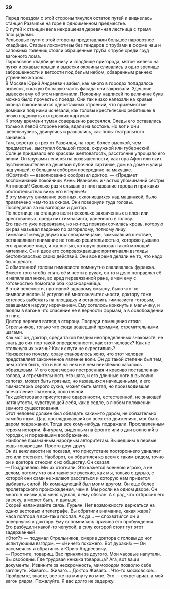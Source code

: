 ### 29 {-}

Перед поездом с этой стороны тянулся остаток путей и виднелась станция Развилье на горе в одноименном предместье.<br/> С путей к станции вела некрашеная деревянная лестница с тремя площадками.<br/> Рельсовые пути с этой стороны представляли большое паровозное кладбище. Старые локомотивы без тендеров с трубами в форме чаш и сапожных голенищ стояли обращенные труба к трубе среди груд вагонного лома.<br/> Паровозное кладбище внизу и кладбище пригорода, мятое железо на путях и ржавые крыши и вывески окраины сливались в одно зрелище заброшенности и ветхости под белым небом, обваренным раннею утреннею жарою.<br/> В Москве Юрий Андреевич забыл, как много в городах попадалось вывесок, и какую большую часть фасада они закрывали. Здешние вывески ему об этом напомнили. Половину надписей по величине букв можно было прочесть с поезда. Они так низко налезали на кривые оконца покосившихся одноэтажных строений, что приземистые домишки под ними исчезали, как головы крестьянских ребятишек в низко надвинутых отцовских картузах.<br/> К этому времени туман совершенно рассеялся. Следы его оставались только в левой стороне неба, вдали на востоке. Но вот и они шевельнулись, двинулись и разошлись, как полы театрального занавеса.<br/> Там, верстах в трех от Развилья, на горе, более высокой, чем предместье, выступил большой город, окружной или губернский. Солнце придавало его краскам желтоватость, расстояние упрощало его линии. Он ярусами лепился на возвышенности, как гора Афон или скит пустынножителей на дешевой лубочной картинке, дом на доме и улица над улицей, с большим собором посередине на макушке.<br/> «Юрятин!» — взволнованно сообразил доктор. — «Предмет воспоминаний покойницы Анны Ивановны и частых упоминаний сестры Антиповой! Сколько раз я слышал от них название города и при каких обстоятельствах вижу его впервые!»<br/> В эту минуту внимание военных, склонившихся над машинкой, было привлечено чем-то за окном. Они повернули туда головы.<br/> Последовал за их взглядом и доктор.<br/> По лестнице на станцию вели несколько захваченных в плен или арестованных, среди них гимназиста, раненного в голову.<br/> Его где-то уже перевязали, но из-под повязки сочилась кровь, которую он раз мазывал ладонью по загорелому, потному лицу.<br/> Гимназист между двумя красноармейцами, замыкавший шествие, останавливал внимание не только решительностью, которою дышало его красивое лицо, и жалостью, которую вызывал такой молодой мятежник. Он и двое его сопровождающих притягивали взгляды бестолковостью своих действий. Они все время делали не то, что надо было делать.<br/> С обмотанной головы гимназиста поминутно сваливалась фуражка. Вместо того чтобы снять её и нести в руках, он то и дело поправлял её и напяливал ниже, во вред перевязанной ране, в чем ему с готовностью помогали оба красноармейца.<br/> В этой нелепости, противной здравому смыслу, было что-то символическое. И уступая её многозначительности, доктору тоже хотелось выбежать на площадку и остановить гимназиста готовым, рвавшимся наружу изречением. Ему хотелось крикнуть и мальчику, и людям в вагоне что спасение не в верности формам, а в освобождении от них.<br/> Доктор nepевел взгляд в сторону. Посреди помещения стоял Стрельников, только что сюда вошедший прямыми, стремительными шагами.<br/> Как мог он, доктор, среди такой бездны неопределенных знакомств, не знать до сих пор такой определенности, как этот человек? Как не столкнула их жизнь? Как их пути не скрестились?<br/> Неизвестно почему, сразу становилось ясно, что этот человек представляет законченное явление воли. Он до такой степени был тем, чем хотел быть, что и всё на нем и в нем неизбежно казалось образцовым. И его соразмерно построенная и красиво поставленная голова, и стремительность его шага, и его длинные ноги в высоких сапогах, может быть грязных, но казавшихся начищенными, и его гимнастерка серого сукна, может быть мятая, но производившая впечатление глаженой, полотняной.<br/> Так действовало присутствие одаренности, естественной, не знающей натянутости, чувствующей себя, как в седле, в любом положении земного существования.<br/> Этот человек должен был обладать каким-то даром, не обязательно самобытным. Дар, проглядывавший во всех его движениях, мог быть даром подражания. Тогда все кому-нибудь подражали. Прославленным героям истории. Фигурам, виденным на фронте или в дни волнений в городах, и поразившим воображение.<br/> Наиболее признанным народным авторитетам. Вышедшим в первые ряды товарищам. Просто друг другу.<br/> Он из вежливости не показал, что присутствие постороннего удивляет его или стесняет. Наоборот, он обратился ко всем с таким видом, точно он и доктора относил к их обществу. Он сказал:<br/> — Поздравляю. Мы их отогнали. Это кажется военною игрою, а не делом, потому что они такие же русские, как мы, только с дурью, с которой они сами не желают расстаться и которую нам придется выбивать силой. Их командующий был моим другом. Он еще более пролетарского происхождения, чем я. Мы росли на одном дворе. Он много в жизни для меня сделал, я ему обязан. А я рад, что отбросил его за реку, а может быть, и дальше.<br/> Скорей налаживайте связь, Гурьян. Нет возможности держаться на одних вестовых и телеграфе. Вы обратили внимание, какая жара?<br/> Часа полтора я все-таки поспал. Ах да… — спохватился он и повернулся к доктору. Ему вспомнилась причина его пробуждения.<br/> Его разбудили какой-то чепухой, в силу которой стоит тут этот задержанный.<br/> «Этот?» — подумал Стрельников, смерив доктора с головы до ног испытующим взгядом. — «Ничего похожего. Вот дураки!» — Он рассмеялся и обратился к Юрию Андреевичу.<br/> — Простите, товарищ. Вас приняли за другого. Мои часовые напутали. Вы свободны. Где трудовая книжка товарища? Ага, вот ваши документы. Извините за нескромность, мимоходом позволю себе заглянуть. Живаго… Живаго… Доктор Живаго… Что-то московское… Пройдемте, знаете, все же на минуту ко мне. Это — секретариат, а мой вагон рядом. Пожалуйте. Я вас долго не задержу.


